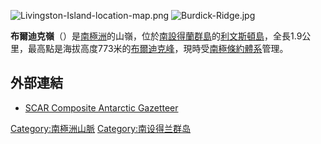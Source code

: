 [[Image:Livingston-Island-location-map.png|thumb]]
[[Image:Burdick-Ridge.jpg|thumb]]

'''布爾迪克嶺'''（{{lang-en|Burdick Ridge}}）是[[南極洲|南極洲]]的山嶺，位於[[南設得蘭群島|南設得蘭群島]]的[[利文斯頓島|利文斯頓島]]，全長1.9公里，最高點是海拔高度773米的[[布爾迪克峰|布爾迪克峰]]，現時受[[南極條約體系|南極條約體系]]管理。

==外部連結==
* [http://data.aad.gov.au/aadc/gaz/scar/ SCAR Composite Antarctic Gazetteer] {{WebCite|url=https://www.webcitation.org/5ug2CfC7m?url=http://data.aad.gov.au/aadc/gaz/scar/ |date=20101202140255 |dateformat=iso }}

{{Antarctica-geo-stub}}
[[Category:南極洲山脈|Category:南極洲山脈]]
[[Category:南设得兰群岛|Category:南设得兰群岛]]